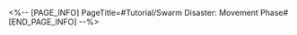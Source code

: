 <%-- [PAGE_INFO]
PageTitle=#Tutorial/Swarm Disaster: Movement Phase#
[END_PAGE_INFO] --%>
{{Tutorial
|sort      = 911501
|title     = Swarm Disaster: Movement Phase
|subtitle  = 
|type      = Simulated Universe
|about     = 
|image1    = Tutorial Swarm Disaster Movement Phase 1.png{{subst:void|<!--$UPLOAD:<<SpriteOutput/TutorialPic/TutorialPage_911501.png>-<Tutorial Swarm Disaster Movement Phase 1.png>>}}
|text1     = You can move to a domain {{Color|h|nobold=1|adjacent}} to the current domain. At the same time, the domains to the left of the targeted domain will {{Color|h|nobold=1|collapse}} and {{Color|h|nobold=1|cannot be entered}}.
}}